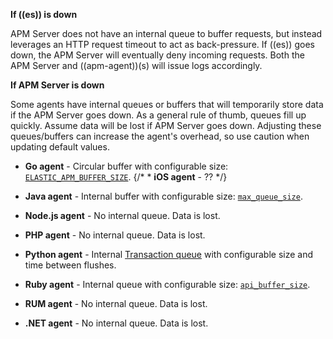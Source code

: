 

<div id="server-es-down"></div>

**If ((es)) is down**

APM Server does not have an internal queue to buffer requests,
but instead leverages an HTTP request timeout to act as back-pressure.
If ((es)) goes down, the APM Server will eventually deny incoming requests.
Both the APM Server and ((apm-agent))(s) will issue logs accordingly.

**If APM Server is down**

Some agents have internal queues or buffers that will temporarily store data if the APM Server goes down.
As a general rule of thumb, queues fill up quickly. Assume data will be lost if APM Server goes down.
Adjusting these queues/buffers can increase the agent's overhead, so use caution when updating default values.

* **Go agent** - Circular buffer with configurable size:
    [`ELASTIC_APM_BUFFER_SIZE`](((apm-go-ref))/configuration.html#config-api-buffer-size).
    {/* * **iOS agent** - ?? */}

* **Java agent** - Internal buffer with configurable size:
    [`max_queue_size`](((apm-java-ref))/config-reporter.html#config-max-queue-size).

* **Node.js agent** - No internal queue. Data is lost.
* **PHP agent** - No internal queue. Data is lost.
* **Python agent** - Internal [Transaction queue](((apm-py-ref))/tuning-and-overhead.html#tuning-queue)
    with configurable size and time between flushes.

* **Ruby agent** - Internal queue with configurable size:
    [`api_buffer_size`](((apm-ruby-ref))/configuration.html#config-api-buffer-size).

* **RUM agent** - No internal queue. Data is lost.
* **.NET agent** - No internal queue. Data is lost.

